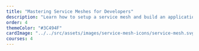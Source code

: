 ```yaml
---
title: "Mastering Service Meshes for Developers"
description: "Learn how to setup a service mesh and build an application"
order: 4
themeColor: "#3C494F"
cardImage: "../../src/assets/images/service-mesh-icons/service-mesh.svg"
courses: 4
---
```


<!--
  This file is only used to render the courses list within a learning path.
  Check the Learn-Layer5 folder under src/sections/, src/templates for more understanding of how the data is used
-->

